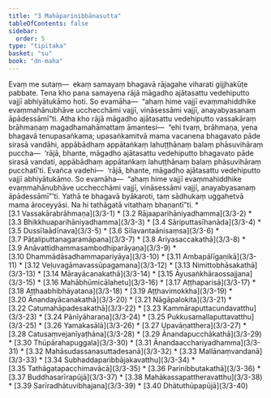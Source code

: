 ```yaml
---
title: "3 Mahāparinibbānasutta"
tableOfContents: false
sidebar:
  order: 5
type: "tipitaka"
basket: "su"
book: "dn-maha"
---
```



<DynamicBreadcrumb />

<Division number="131" book="dn-maha" bookNo="7" page="61">

<Paragraph number="242" book="dn-maha">
Evaṃ me sutaṃ—  ekaṃ samayaṃ bhagavā rājagahe viharati gijjhakūṭe pabbate. Tena kho pana samayena rājā māgadho ajātasattu vedehiputto vajjī abhiyātukāmo hoti. So evamāha—  “ahaṃ hime vajjī evaṃmahiddhike evaṃmahānubhāve ucchecchāmi vajjī, vināsessāmi vajjī, anayabyasanaṃ āpādessāmī”ti.

</Paragraph>

</Division>
<Division number="132" book="dn-maha" bookNo="7" page="61">

<Paragraph number="243" book="dn-maha">
Atha kho rājā māgadho ajātasattu vedehiputto vassakāraṃ brāhmaṇaṃ magadhamahāmattaṃ āmantesi—  “ehi tvaṃ, brāhmaṇa, yena bhagavā tenupasaṅkama; upasaṅkamitvā mama vacanena bhagavato pāde sirasā vandāhi, appābādhaṃ appātaṅkaṃ lahuṭṭhānaṃ balaṃ phāsuvihāraṃ puccha—  ‘rājā, bhante, māgadho ajātasattu vedehiputto bhagavato pāde sirasā vandati, appābādhaṃ appātaṅkaṃ lahuṭṭhānaṃ balaṃ phāsuvihāraṃ pucchatī’ti. Evañca vadehi—  ‘rājā, bhante, māgadho ajātasattu vedehiputto vajjī abhiyātukāmo. So evamāha—  “ahaṃ hime vajjī evaṃmahiddhike evaṃmahānubhāve ucchecchāmi vajjī, vināsessāmi vajjī, anayabyasanaṃ āpādessāmī”’ti. Yathā te bhagavā byākaroti, taṃ sādhukaṃ uggahetvā mama āroceyyāsi. Na hi tathāgatā vitathaṃ bhaṇantī”ti.

</Paragraph>
</Division>

<TableOfContents book="dn-maha" section="3">
* [3.1 Vassakārabrāhmaṇa](3/3-1)
* [3.2 Rājaaparihāniyadhamma](3/3-2)
* [3.3 Bhikkhuaparihāniyadhamma](3/3-3)
* [3.4 Sāriputtasīhanāda](3/3-4)
* [3.5 Dussīlaādīnava](3/3-5)
* [3.6 Sīlavantaānisaṃsa](3/3-6)
* [3.7 Pāṭaliputtanagaramāpana](3/3-7)
* [3.8 Ariyasaccakathā](3/3-8)
* [3.9 Anāvattidhammasambodhiparāyaṇa](3/3-9)
* [3.10 Dhammādāsadhammapariyāya](3/3-10)
* [3.11 Ambapālīgaṇikā](3/3-11)
* [3.12 Veḷuvagāmavassūpagamana](3/3-12)
* [3.13 Nimittobhāsakathā](3/3-13)
* [3.14 Mārayācanakathā](3/3-14)
* [3.15 Āyusaṅkhāraossajjana](3/3-15)
* [3.16 Mahābhūmicālahetu](3/3-16)
* [3.17 Aṭṭhaparisā](3/3-17)
* [3.18 Aṭṭhaabhibhāyatana](3/3-18)
* [3.19 Aṭṭhavimokkha](3/3-19)
* [3.20 Ānandayācanakathā](3/3-20)
* [3.21 Nāgāpalokita](3/3-21)
* [3.22 Catumahāpadesakathā](3/3-22)
* [3.23 Kammāraputtacundavatthu](3/3-23)
* [3.24 Pānīyāharaṇa](3/3-24)
* [3.25 Pukkusamallaputtavatthu](3/3-25)
* [3.26 Yamakasālā](3/3-26)
* [3.27 Upavāṇatthera](3/3-27)
* [3.28 Catusaṃvejanīyaṭhāna](3/3-28)
* [3.29 Ānandapucchākathā](3/3-29)
* [3.30 Thūpārahapuggala](3/3-30)
* [3.31 Ānandaacchariyadhamma](3/3-31)
* [3.32 Mahāsudassanasuttadesanā](3/3-32)
* [3.33 Mallānaṃvandanā](3/3-33)
* [3.34 Subhaddaparibbājakavatthu](3/3-34)
* [3.35 Tathāgatapacchimavācā](3/3-35)
* [3.36 Parinibbutakathā](3/3-36)
* [3.37 Buddhasarīrapūjā](3/3-37)
* [3.38 Mahākassapattheravatthu](3/3-38)
* [3.39 Sarīradhātuvibhajana](3/3-39)
* [3.40 Dhātuthūpapūjā](3/3-40)
</TableOfContents>